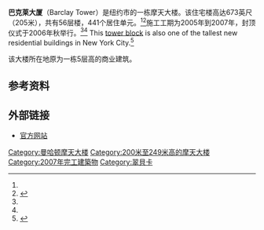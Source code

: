 {{Infobox building
|name               = 巴克莱大厦<br>Barclay Tower
|completion_date    = 
|image              = WSTM Mark Frank 0076.jpg
|caption            = 
|location           = 巴克莱街10号
|latd  = 40| latm = 42| lats = 43.9| latNS = N
|longd = 74| longm = 00| longs = 32.7| longEW = W
|iso_region         = US-NY
|coordinates_display= title
|status             = 已完工
|building_type      = 住宅<ref name="Sky1">{{Cite web|title=Barclay Tower|url=http://skyscraperpage.com/cities/?buildingID=29858|publisher=SkyscraperPage.com|accessdate=2007-12-23|archiveurl=https://web.archive.org/web/20071217183356/http://skyscraperpage.com/cities/?buildingID=29858|archivedate=2007年12月17日|deadurl=no}}</ref>
|start_date         = 2005<ref name="Sky1"/>
|opening            = 2007<ref name="Sky1"/>
|antenna_spire      = 673 feet (205 m)<ref name="Sky1"/>
|roof               = 584 feet (178 m)<ref name="Sky1"/>
|top_floor          = 
|floor_count        = 56<ref name="Sky1"/>
|floor_area         = {{Convert|564976|sqft|m2|0}}<ref name="Sky1"/>
|elevator_count     = 
|cost               = 
|architect          = Costas Kondylis & Partners<ref name="Sky1"/>
|structural_engineer= 
|main_contractor    = 
|developer          = 
|owner              = 
}}

'''巴克莱大厦'''（Barclay Tower）是纽约市的一栋摩天大楼。该住宅楼高达673英尺（205米），共有56层楼，441个居住单元。<ref name="Sky1"/><ref name="Emp1">{{Cite web|title=Barclay Tower|url=http://www.emporis.com/en/wm/bu/?id=10barclaystreet-newyorkcity-ny-usa|accessdate=2007-12-23|publisher=Emporis.com|archive-date=2008-03-17|archive-url=https://web.archive.org/web/20080317092937/http://www.emporis.com/en/wm/bu/?id=10barclaystreet-newyorkcity-ny-usa|dead-url=no}}</ref>施工工期为2005年到2007年，封顶仪式于2006年秋举行。<ref name="Sky1"/><ref name="Emp1"/> This [[tower_block|tower block]] is also one of the tallest new residential buildings in New York City.<ref>{{Cite web|title=Barclay Tower Apartments|url=http://www.highrises.com/new-york-city/barclay-tower/|publisher=Highrises.com|accessdate=2007-12-23|archiveurl=https://web.archive.org/web/20080104054734/http://www.highrises.com/new-york-city/barclay-tower/|archivedate=2008年1月4日|deadurl=no}}</ref> 

该大楼所在地原为一栋5层高的商业建筑。

== 参考资料 ==
{{reflist}}

== 外部链接 ==
*[http://www.glenwoodnyc.com/Streamline?p=viewPage.jsp&id=5&nid=4&bid=107&tab=i 官方网站]{{dead link|date=2017年12月 |bot=InternetArchiveBot |fix-attempted=yes }}
{{Commons category|Barclay Tower|position=left}}

[[Category:曼哈顿摩天大楼|Category:曼哈顿摩天大楼]]
[[Category:200米至249米高的摩天大楼|Category:200米至249米高的摩天大楼]]
[[Category:2007年完工建築物|Category:2007年完工建築物]]
[[Category:翠貝卡|Category:翠貝卡]]